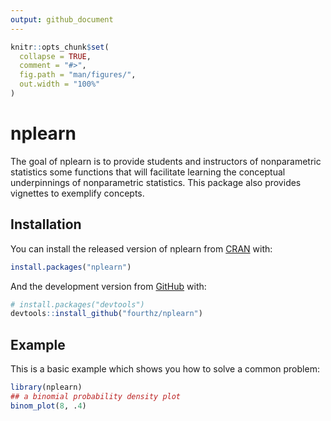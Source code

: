 ```yaml
---
output: github_document
---
```


<!-- README.md is generated from README.Rmd. Please edit that file -->

```r
knitr::opts_chunk$set(
  collapse = TRUE,
  comment = "#>",
  fig.path = "man/figures/",
  out.width = "100%"
)
```
# nplearn

<!-- badges: start -->
<!-- badges: end -->

The goal of nplearn is to provide students and instructors of nonparametric 
statistics some functions that will facilitate learning the conceptual 
underpinnings of nonparametric statistics. This package also provides 
vignettes to exemplify concepts.

## Installation

You can install the released version of nplearn from [CRAN](https://CRAN.R-project.org) with:

``` r
install.packages("nplearn")
```

And the development version from [GitHub](https://github.com/) with:

``` r
# install.packages("devtools")
devtools::install_github("fourthz/nplearn")
```
## Example

This is a basic example which shows you how to solve a common problem:

```r
library(nplearn)
## a binomial probability density plot
binom_plot(8, .4)
```
